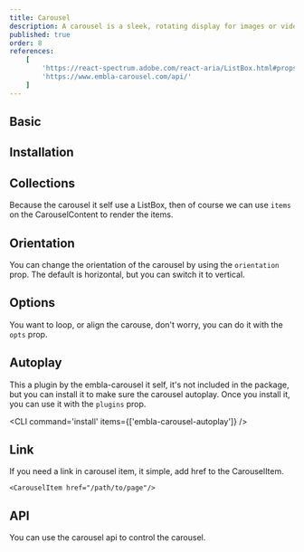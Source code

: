 ```yaml
---
title: Carousel
description: A carousel is a sleek, rotating display for images or videos, showcasing one at a time and highlighting multiple pieces of content seamlessly.
published: true
order: 8
references:
    [
        'https://react-spectrum.adobe.com/react-aria/ListBox.html#props',
        'https://www.embla-carousel.com/api/'
    ]
---
```


## Basic

<Demo center component='media/carousel/carousel-demo' />

## Installation

<Install component='carousel' />

## Collections

Because the carousel it self use a ListBox, then of course we can use `items` on the CarouselContent to render the items.

<Demo center component='media/carousel/carousel-with-collection-demo' />

## Orientation

You can change the orientation of the carousel by using the `orientation` prop. The default is horizontal, but you can switch it to vertical.

<Demo center component='media/carousel/carousel-orientation-demo' />

## Options

You want to loop, or align the carouse, don't worry, you can do it with the `opts` prop.

<Demo center component='media/carousel/carousel-options-demo' />

## Autoplay

This a plugin by the embla-carousel it self, it's not included in the package, but you can install it to make sure the carousel autoplay.
Once you install it, you can use it with the `plugins` prop.

<CLI command='install' items={['embla-carousel-autoplay']} />

<Demo center component='media/carousel/carousel-autoplay-demo' />

## Link

If you need a link in carousel item, it simple, add href to the CarouselItem.

```tsx
<CarouselItem href="/path/to/page"/>
```

## API

You can use the carousel api to control the carousel.

<Demo center component='media/carousel/carousel-api-demo' />
